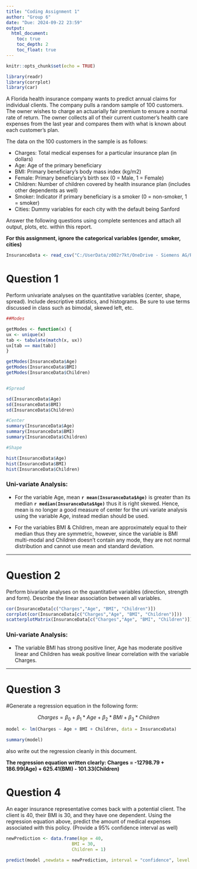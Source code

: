 ```yaml
---
title: "Coding Assignment 1"
author: "Group 6"
date: "Due: 2024-09-22 23:59"
output: 
  html_document:
    toc: true
    toc_depth: 2
    toc_float: true
---
```


```r
knitr::opts_chunk$set(echo = TRUE)
```

```r
library(readr)
library(corrplot)
library(car)

```


A Florida health insurance company wants to predict annual claims for individual clients. The company pulls a random sample of 100 customers. The owner wishes to charge an actuarially fair premium to ensure a normal rate of return. The owner collects all of their current customer’s health care expenses from the last year and compares them with what is known about each customer’s plan. 

The data on the 100 customers in the sample is as follows:

-	Charges: Total medical expenses for a particular insurance plan (in dollars)
-	Age: Age of the primary beneficiary
-	BMI: Primary beneficiary’s body mass index (kg/m2)
-	Female: Primary beneficiary’s birth sex (0 = Male, 1 = Female)
-	Children: Number of children covered by health insurance plan (includes other dependents as well)
-	Smoker: Indicator if primary beneficiary is a smoker (0 = non-smoker, 1 = smoker)
-	Cities: Dummy variables for each city with the default being Sanford

Answer the following questions using complete sentences and attach all output, plots, etc. within this report.


**For this assignment, ignore the categorical variables (gender, smoker, cities)**

```r

InsuranceData <- read_csv("C:/UserData/z002r7kt/OneDrive - Siemens AG/Reference Documents/Learnings/Fall-24_ECO6416_Group6/Insurance_Data_Group6.csv")


```



# Question 1

Perform univariate analyses on the quantitative variables (center, shape, spread). Include descriptive statistics, and histograms. Be sure to use terms discussed in class such as bimodal, skewed left, etc.

```r
##Modes

getModes <- function(x) {
ux <- unique(x)
tab <- tabulate(match(x, ux))
ux[tab == max(tab)]
}

getModes(InsuranceData$Age)
getModes(InsuranceData$BMI)
getModes(InsuranceData$Children)


#Spread

sd(InsuranceData$Age)
sd(InsuranceData$BMI)
sd(InsuranceData$Children)

#Center
summary(InsuranceData$Age)
summary(InsuranceData$BMI)
summary(InsuranceData$Children)

#Shape

hist(InsuranceData$Age)
hist(InsuranceData$BMI)
hist(InsuranceData$Children)
```


### **Uni-variate Analysis:**

- For the variable Age, mean __`r mean(InsuranceData$Age)`__ is greater than its median __`r median(InsuranceData$Age)`__ thus it is right skewed. Hence, mean is no longer a good measure of center for the uni variate analysis using the variable Age, instead median should be used. 

- For the variables BMI & Children, mean are approximately equal to their median thus they are symmetric, however, since the variable is BMI multi-modal and Children doesn't contain any mode, they are not normal distribution and cannot use mean and standard deviation. 

*****

# Question 2

Perform bivariate analyses on the quantitative variables (direction, strength and form). Describe the linear association between all variables. 

```r
cor(InsuranceData[c("Charges","Age", "BMI", "Children")])
corrplot(cor(InsuranceData[c("Charges","Age", "BMI", "Children")]))
scatterplotMatrix(InsuranceData[c("Charges","Age", "BMI", "Children")])
```
### **Uni-variate Analysis:**

- The variable BMI has strong positive liner, Age has moderate positive linear and Children has weak positive linear correlation with the variable Charges.

*****

# Question 3
#Generate a regression equation in the following form:

$$Charges = \beta_{0}+\beta_{1}*Age+\beta_{2}*BMI+\beta_{3}*Children$$

```r

model <- lm(Charges ~ Age + BMI + Children, data = InsuranceData)

summary(model)

```

also write out the regression cleanly in this document.

**The regression equation written clearly: Charges = -12798.79 + 186.99(Age) + 625.41(BMI) - 101.33(Children)**

# Question 4

An eager insurance representative comes back with a potential client. The client is 40, their BMI is 30, and they have one dependent. Using the regression equation above, predict the amount of medical expenses associated with this policy. (Provide a 95% confidence interval as well)


```r
newPrediction <- data.frame(Age = 40, 
                         BMI = 30, 
                         Children = 1)

predict(model ,newdata = newPrediction, interval = "confidence", level = 0.95)
```